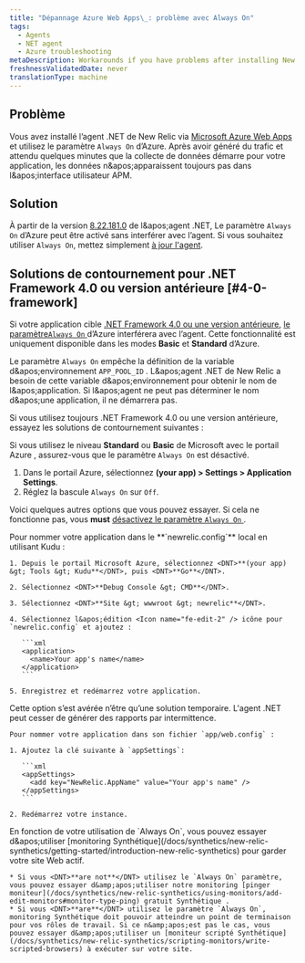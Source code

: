```yaml
---
title: "Dépannage Azure Web Apps\_: problème avec Always On"
tags:
  - Agents
  - NET agent
  - Azure troubleshooting
metaDescription: Workarounds if you have problems after installing New Relic's .NET agent on a Windows Azure Web App.
freshnessValidatedDate: never
translationType: machine
---
```


## Problème

Vous avez installé l’agent .NET de New Relic via [Microsoft Azure Web Apps](/docs/agents/net-agent/azure-installation/install-app-azure-web-apps) et utilisez le paramètre `Always On` d’Azure. Après avoir généré du trafic et attendu quelques minutes que la collecte de données démarre pour votre application, les données n&amp;apos;apparaissent toujours pas dans l&amp;apos;interface utilisateur APM.

## Solution

À partir de la version [8.22.181.0](/docs/release-notes/agent-release-notes/net-release-notes/net-agent-8221810) de l&amp;apos;agent .NET, Le paramètre `Always On` d’Azure peut être activé sans interférer avec l’agent. Si vous souhaitez utiliser `Always On`, mettez simplement [à jour l&apos;agent](/docs/agents/net-agent/azure-installation/install-net-agent-azure-web-apps).

## Solutions de contournement pour .NET Framework 4.0 ou version antérieure [#4-0-framework]

Si votre application cible [.NET Framework 4.0 ou une version antérieure](/docs/agents/net-agent/troubleshooting/technical-support-net-framework-40-or-lower), [le paramètre`Always On` ](https://azure.microsoft.com/en-us/documentation/articles/web-sites-create-web-jobs/)d’Azure interférera avec l’agent. Cette fonctionnalité est uniquement disponible dans les modes <DNT>**Basic**</DNT> et <DNT>**Standard**</DNT> d’Azure.

Le paramètre `Always On` empêche la définition de la variable d&amp;apos;environnement `APP_POOL_ID` . L&amp;apos;agent .NET de New Relic a besoin de cette variable d&amp;apos;environnement pour obtenir le nom de l&amp;apos;application. Si l&amp;apos;agent ne peut pas déterminer le nom d&amp;apos;une application, il ne démarrera pas.

Si vous utilisez toujours .NET Framework 4.0 ou une version antérieure, essayez les solutions de contournement suivantes :

Si vous utilisez le niveau <DNT>**Standard**</DNT> ou <DNT>**Basic**</DNT> de Microsoft avec le portail Azure , assurez-vous que le paramètre `Always On` est désactivé.

1. Dans le portail Azure, sélectionnez <DNT>**(your app) &gt; Settings &gt; Application Settings**</DNT>.
2. Réglez la bascule `Always On` sur `Off`.

Voici quelques autres options que vous pouvez essayer. Si cela ne fonctionne pas, vous <DNT>**must**</DNT> [désactivez le paramètre `Always On` ](#4-0-framework).

<CollapserGroup>
  <Collapser id="name-app" title="Utilisez Kudu pour nommer votre application.">
    Pour nommer votre application dans le <DNT>**`newrelic.config`**</DNT> local en utilisant Kudu :

    1. Depuis le portail Microsoft Azure, sélectionnez <DNT>**(your app) &gt; Tools &gt; Kudu**</DNT>, puis <DNT>**Go**</DNT>.

    2. Sélectionnez <DNT>**Debug Console &gt; CMD**</DNT>.

    3. Sélectionnez <DNT>**Site &gt; wwwroot &gt; newrelic**</DNT>.

    4. Sélectionnez l&apos;édition <Icon name="fe-edit-2" /> icône pour `newrelic.config` et ajoutez :

       ```xml
       <application>
         <name>Your app's name</name>
       </application>
       ```

    5. Enregistrez et redémarrez votre application.
  </Collapser>

  <Collapser id="name-app-web-config" title="Utilisez app/web.config pour nommer votre application.">
    <Callout variant="important">
      Cette option s’est avérée n’être qu’une solution temporaire. L&apos;agent .NET peut cesser de générer des rapports par intermittence.
    </Callout>

    Pour nommer votre application dans son fichier `app/web.config` :

    1. Ajoutez la clé suivante à `appSettings`:

       ```xml
       <appSettings>
         <add key="NewRelic.AppName" value="Your app's name" />
       </appSettings>
       ```

    2. Redémarrez votre instance.
  </Collapser>

  <Collapser id="pinger" title="Utilisez Synthétique monitoring pour monitorer votre site Web.">
    En fonction de votre utilisation de `Always On`, vous pouvez essayer d&amp;apos;utiliser [monitoring Synthétique](/docs/synthetics/new-relic-synthetics/getting-started/introduction-new-relic-synthetics) pour garder votre site Web actif.

    * Si vous <DNT>**are not**</DNT> utilisez le `Always On` paramètre, vous pouvez essayer d&amp;apos;utiliser notre monitoring [pinger moniteur](/docs/synthetics/new-relic-synthetics/using-monitors/add-edit-monitors#monitor-type-ping) gratuit Synthétique .
    * Si vous <DNT>**are**</DNT> utilisez le paramètre `Always On`, monitoring Synthétique doit pouvoir atteindre un point de terminaison pour vos rôles de travail. Si ce n&amp;apos;est pas le cas, vous pouvez essayer d&amp;apos;utiliser un [moniteur scripté Synthétique](/docs/synthetics/new-relic-synthetics/scripting-monitors/write-scripted-browsers) à exécuter sur votre site.
  </Collapser>
</CollapserGroup>
